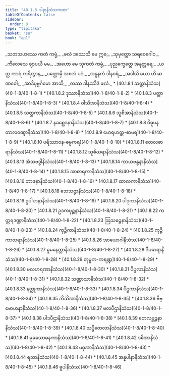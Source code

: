 ```yaml
---
title: "40.1.8 ဒါနာနိသံသကထာ"
tableOfContents: false
sidebar:
  order: 8
type: "tipitaka"
basket: "su"
book: "ap1"
---
```



<DynamicBreadcrumb />

<Division number="86" book="ap1" e="ch" v="20" p="358">

<Paragraph number="4383" type="verses" book="ap1">
_သတသဟဿေ ကတံ ကမ္မံ,_  
_ဖလံ ဒဿေသိ မေ ဣဓ;_  
_သုမုတ္တော သရဝေဂေါဝ,_  
_ကိလေသေ ဈာပယီ မမ._  




</Paragraph>

</Division>
<Division number="87" book="ap1" e="ch" v="20" p="358">

<Paragraph number="4384" type="verses" book="ap1">
_အဟော မေ သုကတံ ကမ္မံ,_  
_ပုညက္ခေတ္တေ အနုတ္တရေ;_  
_ယတ္ထ ကာရံ ကရိတွာန,_  
_ပတ္တောမှိ အစလံ ပဒံ._  




</Paragraph>

</Division>
<Division number="88" book="ap1" e="ch" v="20" p="358">

<Paragraph number="4385" type="verses" book="ap1">
_အနူနကံ ဒါနဝရံ,_  
_အဒါသိ ယော ဟိ မာဏဝေါ;_  
_အာဒိပုဗ္ဗင်္ဂမော အာသိ,_  
_တဿ ဒါနဿိဒံ ဖလံ._  


</Paragraph>
</Division>

<TableOfContents book="ap1" section="40.1.8">
* [40.1.8.1 ဆတ္တာနိသံသ](40-1-8/40-1-8-1)
* [40.1.8.2 ဒုဿာနိသံသ](40-1-8/40-1-8-2)
* [40.1.8.3 ပတ္တာနိသံသ](40-1-8/40-1-8-3)
* [40.1.8.4 ဝါသိအာနိသံသ](40-1-8/40-1-8-4)
* [40.1.8.5 သတ္ထကာနိသံသ](40-1-8/40-1-8-5)
* [40.1.8.6 သူစိအာနိသံသ](40-1-8/40-1-8-6)
* [40.1.8.7 နခစ္ဆေဒနာနိသံသ](40-1-8/40-1-8-7)
* [40.1.8.8 ဝိဓူပနတာလဝဏ္ဋာနိသံသ](40-1-8/40-1-8-8)
* [40.1.8.9 မောရဟတ္ထ-စာမရ](40-1-8/40-1-8-9)
* [40.1.8.10 ပရိဿာဝန-ဓမ္မကရ](40-1-8/40-1-8-10)
* [40.1.8.11 တေလဓာရာနိသံသ](40-1-8/40-1-8-11)
* [40.1.8.12 သူစိဃရာနိသံသ](40-1-8/40-1-8-12)
* [40.1.8.13 အံသဗဒ္ဓါနိသံသ](40-1-8/40-1-8-13)
* [40.1.8.14 ကာယဗန္ဓနာနိသံသ](40-1-8/40-1-8-14)
* [40.1.8.15 အာဓာရကာနိသံသ](40-1-8/40-1-8-15)
* [40.1.8.16 ဘာဇနာနိသံသ](40-1-8/40-1-8-16)
* [40.1.8.17 ထာလကာနိသံသ](40-1-8/40-1-8-17)
* [40.1.8.18 ဘေသဇ္ဇာနိသံသ](40-1-8/40-1-8-18)
* [40.1.8.19 ဥပါဟနာနိသံသ](40-1-8/40-1-8-19)
* [40.1.8.20 ပါဒုကာနိသံသ](40-1-8/40-1-8-20)
* [40.1.8.21 ဥဒကပုဉ္ဆနာနိသံသ](40-1-8/40-1-8-21)
* [40.1.8.22 ကတ္တရဒဏ္ဍာနိသံသ](40-1-8/40-1-8-22)
* [40.1.8.23 ဩသဓဉ္ဇနာနိသံသ](40-1-8/40-1-8-23)
* [40.1.8.24 ကုဉ္စိကာနိသံသ](40-1-8/40-1-8-24)
* [40.1.8.25 ကုဉ္စိကာဃရာနိသံသ](40-1-8/40-1-8-25)
* [40.1.8.26 အာယောဂါနိသံသ](40-1-8/40-1-8-26)
* [40.1.8.27 ဓူမနေတ္တာနိသံသ](40-1-8/40-1-8-27)
* [40.1.8.28 ဒီပဓာရာနိသံသ](40-1-8/40-1-8-28)
* [40.1.8.29 တုမ္ဗက-ကရဏ္ဍ](40-1-8/40-1-8-29)
* [40.1.8.30 မလဟရဏာနိသံသ](40-1-8/40-1-8-30)
* [40.1.8.31 ပိပ္ဖလာနိသံသ](40-1-8/40-1-8-31)
* [40.1.8.32 သဏ္ဍာသာနိသံသ](40-1-8/40-1-8-32)
* [40.1.8.33 နတ္ထုကာနိသံသ](40-1-8/40-1-8-33)
* [40.1.8.34 ပီဌကာနိသံသ](40-1-8/40-1-8-34)
* [40.1.8.35 ဘိသိအာနိသံသ](40-1-8/40-1-8-35)
* [40.1.8.36 ဗိဗ္ဗောဟနာနိသံသ](40-1-8/40-1-8-36)
* [40.1.8.37 ဖလပီဌာနိသံသ](40-1-8/40-1-8-37)
* [40.1.8.38 ပါဒပီဌာနိသံသ](40-1-8/40-1-8-38)
* [40.1.8.39 တေလဗ္ဘဉ္ဇနာနိသံသ](40-1-8/40-1-8-39)
* [40.1.8.40 သပ္ပိတေလာနိသံသ](40-1-8/40-1-8-40)
* [40.1.8.41 မုခသောဓနကာနိသံသ](40-1-8/40-1-8-41)
* [40.1.8.42 ဒဓိအာနိသံသ](40-1-8/40-1-8-42)
* [40.1.8.43 မဓုအာနိသံသ](40-1-8/40-1-8-43)
* [40.1.8.44 ရသာနိသံသ](40-1-8/40-1-8-44)
* [40.1.8.45 အန္နပါနာနိသံသ](40-1-8/40-1-8-45)
* [40.1.8.46 ဓူပါနိသံသ](40-1-8/40-1-8-46)
</TableOfContents>